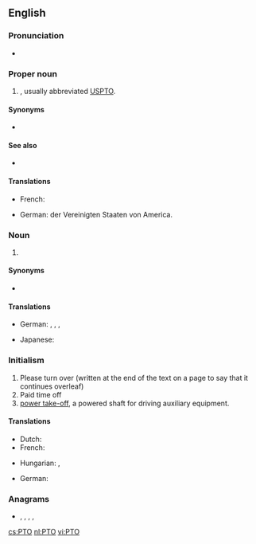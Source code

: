 ==English==

===Pronunciation===
* {{sense|initialism}} {{audio|en-us-PTO.ogg|Audio (US)|lang=en}}

===Proper noun===
{{en-proper-noun}}

# {{initialism of|lang=en|patent and trademark office}} {{gloss|[[United States Patent and Trademark Office]]}}, usually abbreviated [[USPTO]].

====Synonyms====
* {{sense|United States Patent and Trademark Office}} {{l|en|USPTO}}

====See also====
* {{pedia|lang=en|United States Patent and Trademark Office}}

====Translations====
{{trans-top|United States Patent and Trademark Office}}
* French: {{t|fr|Office américain des brevets et marques|m}}
{{trans-mid}}
* German: {{t+|de|Patentamt|n}} der Vereinigten Staaten von America.
{{trans-bottom}}

===Noun===
{{en-noun}}

# {{initialism of|lang=en|parent-teacher organization}}

====Synonyms====
* {{sense|parent-teacher organization}} {{l|en|PTA|gloss=parent-teacher association}}

====Translations====
{{trans-top|Parent Teacher Organization}}
* German: {{t|de|Elternvertretung|f}}, {{t|de|Elternbeirat|m}}, {{t|de|Elternausschuss|m}}, {{t|de|Elternpflegschaft|f}}
{{trans-mid}}
* Japanese: {{t|ja|PTA}}
{{trans-bottom}}

===Initialism===
{{rfc-header|Initialism}}
{{head|en|initialism}}

# Please turn over (written at the end of the text on a page to say that it continues overleaf)
# Paid time off
# [[power take-off]], a powered shaft for driving auxiliary equipment.

====Translations====
{{trans-top|Please turn over}}
* Dutch: {{t+|nl|z.o.z.}}
* French: {{t+|fr|TSVP}}
{{trans-mid}}
* Hungarian: {{t|hu|˙/ .}}, {{t|hu|fordíts!}}
{{trans-bottom}}

{{trans-top|Powered shaft for driving auxiliary equipment}}
* German: {{t|de|Zapfwelle|f}}
{{trans-mid}}
{{trans-bottom}}

===Anagrams===
* {{l|en|opt}}, {{l|en|OTP}}, {{l|en|pot}}, {{l|en|top}}, {{l|en|TPO}}

[[cs:PTO]]
[[nl:PTO]]
[[vi:PTO]]